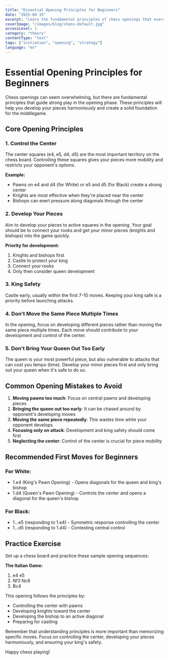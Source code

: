 ```yaml
---
title: "Essential Opening Principles for Beginners"
date: "2025-04-15"
excerpt: "Learn the fundamental principles of chess openings that every beginner should know."
coverImage: "/images/blog/chess-default.jpg"
accessLevel: 1
category: "theory"
contentType: "text"
tags: ["initiation", "opening", "strategy"]
language: "en"
---
```


# Essential Opening Principles for Beginners

Chess openings can seem overwhelming, but there are fundamental principles that guide strong play in the opening phase. These principles will help you develop your pieces harmoniously and create a solid foundation for the middlegame.

## Core Opening Principles

### 1. Control the Center

The center squares (e4, e5, d4, d5) are the most important territory on the chess board. Controlling these squares gives your pieces more mobility and restricts your opponent's options.

**Example:**
- Pawns on e4 and d4 (for White) or e5 and d5 (for Black) create a strong center
- Knights are most effective when they're placed near the center
- Bishops can exert pressure along diagonals through the center

### 2. Develop Your Pieces

Aim to develop your pieces to active squares in the opening. Your goal should be to connect your rooks and get your minor pieces (knights and bishops) into the game quickly.

**Priority for development:**
1. Knights and bishops first
2. Castle to protect your king
3. Connect your rooks
4. Only then consider queen development

### 3. King Safety

Castle early, usually within the first 7-10 moves. Keeping your king safe is a priority before launching attacks.

### 4. Don't Move the Same Piece Multiple Times

In the opening, focus on developing different pieces rather than moving the same piece multiple times. Each move should contribute to your development and control of the center.

### 5. Don't Bring Your Queen Out Too Early

The queen is your most powerful piece, but also vulnerable to attacks that can cost you tempo (time). Develop your minor pieces first and only bring out your queen when it's safe to do so.

## Common Opening Mistakes to Avoid

1. **Moving pawns too much**: Focus on central pawns and developing pieces
2. **Bringing the queen out too early**: It can be chased around by opponent's developing moves
3. **Moving the same piece repeatedly**: This wastes time while your opponent develops
4. **Focusing only on attack**: Development and king safety should come first
5. **Neglecting the center**: Control of the center is crucial for piece mobility

## Recommended First Moves for Beginners

### For White:
- 1.e4 (King's Pawn Opening) - Opens diagonals for the queen and king's bishop
- 1.d4 (Queen's Pawn Opening) - Controls the center and opens a diagonal for the queen's bishop

### For Black:
- 1...e5 (responding to 1.e4) - Symmetric response controlling the center
- 1...d5 (responding to 1.d4) - Contesting central control

## Practice Exercise

Set up a chess board and practice these sample opening sequences:

**The Italian Game:**
1. e4 e5
2. Nf3 Nc6
3. Bc4

This opening follows the principles by:
- Controlling the center with pawns
- Developing knights toward the center
- Developing the bishop to an active diagonal
- Preparing for castling

Remember that understanding principles is more important than memorizing specific moves. Focus on controlling the center, developing your pieces harmoniously, and ensuring your king's safety.

Happy chess playing!
